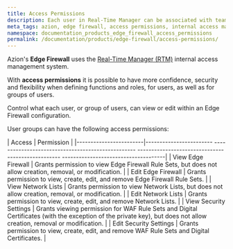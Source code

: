 ```yaml
---
title: Access Permissions
description: Each user in Real-Time Manager can be associated with teams and, for each team, you can assign access permissions.
meta_tags: azion, edge firewall, access permissions, internal access management
namespace: documentation_products_edge_firewall_access_permissions
permalink: /documentation/products/edge-firewall/access-permissions/
---
```


Azion's **Edge Firewall** uses the [Real-Time Manager (RTM)](https://manager.azion.com/) internal access management system.

With **access permissions** it is possible to have more confidence, security and flexibility when defining functions and roles, for users, as well as for groups of users.

Control what each user, or group of users, can view or edit within an Edge Firewall configuration.

User groups can have the following access permissions:

| Access | Permission |
|------------------------|------------------------ -------------------------------------------------- -------------------------------------------------- -------------------------------------|
| View Edge Firewall | Grants permission to view Edge Firewall Rule Sets, but does not allow creation, removal, or modification. |
| Edit Edge Firewall | Grants permission to view, create, edit, and remove Edge Firewall Rule Sets. |
| View Network Lists | Grants permission to view Network Lists, but does not allow creation, removal, or modification. |
| Edit Network Lists | Grants permission to view, create, edit, and remove Network Lists. |
| View Security Settings | Grants viewing permission for WAF Rule Sets and Digital Certificates (with the exception of the private key), but does not allow creation, removal or modification. |
| Edit Security Settings | Grants permission to view, create, edit, and remove WAF Rule Sets and Digital Certificates. |